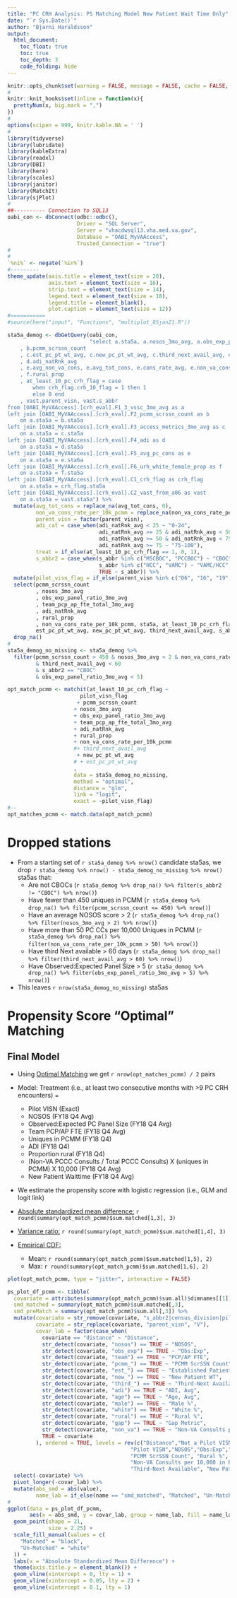 ```yaml
---
title: "PC CRH Analysis: PS Matching Model New Patient Wait Time Only"
date: "`r Sys.Date()`"
author: "Bjarni Haraldsson"
output: 
  html_document:
    toc_float: true
    toc: true
    toc_depth: 3
    code_folding: hide
---
```


```r
knitr::opts_chunk$set(warning = FALSE, message = FALSE, cache = FALSE, fig.width = 10, fig.height = 10)
#
knitr::knit_hooks$set(inline = function(x){
  prettyNum(x, big.mark = ",")
})
#
options(scipen = 999, knitr.kable.NA = ' ')
#
library(tidyverse)
library(lubridate)
library(kableExtra)
library(readxl)
library(DBI)
library(here)
library(scales)
library(janitor)
library(MatchIt)
library(sjPlot)
#
##---------- Connection to SQL13
oabi_con <- dbConnect(odbc::odbc(),
                      Driver = "SQL Server",
                      Server = "vhacdwsql13.vha.med.va.gov",
                      Database = "OABI_MyVAAccess",
                      Trusted_Connection = "true")
#
#
`%ni%` <- negate(`%in%`)
#---------
theme_update(axis.title = element_text(size = 20),
             axis.text = element_text(size = 16),
             strip.text = element_text(size = 14),
             legend.text = element_text(size = 18),
             legend.title = element_blank(),
             plot.caption = element_text(size = 12))
#===========
#source(here("input", "Functions", "multiplot_05jan21.R"))
```



```r
sta5a_demog <- dbGetQuery(oabi_con,
                          "select a.sta5a, a.nosos_3mo_avg, a.obs_exp_panel_ratio_3mo_avg, a.team_pcp_ap_fte_total_3mo_avg
	, b.pcmm_scrssn_count
	, c.est_pc_pt_wt_avg, c.new_pc_pt_wt_avg, c.third_next_avail_avg, c.tc_success_prop_avg, c.tc_pc_success_prop_avg
	, d.adi_natRnk_avg
	, e.avg_non_va_cons, e.avg_tot_cons, e.cons_rate_avg, e.non_va_cons_rate_per_10k_pcmm
	, f.rural_prop
	, at_least_10_pc_crh_flag = case	
		when crh_flag.crh_10_flag = 1 then 1
		else 0 end
	, vast.parent_visn, vast.s_abbr
from [OABI_MyVAAccess].[crh_eval].F1_3_vssc_3mo_avg as a
left join [OABI_MyVAAccess].[crh_eval].F2_pcmm_scrssn_count as b
	on a.sta5a = b.sta5a
left join [OABI_MyVAAccess].[crh_eval].F3_access_metrics_3mo_avg as c
	on a.sta5a = c.sta5a
left join [OABI_MyVAAccess].[crh_eval].F4_adi as d
	on a.sta5a = d.sta5a
left join [OABI_MyVAAccess].[crh_eval].F5_avg_pc_cons as e
	on a.sta5a = e.sta6a
left join [OABI_MyVAAccess].[crh_eval].F6_urh_white_female_prop as f
	on a.sta5a = f.sta5a
left join [OABI_MyVAAccess].[crh_eval].C1_crh_flag as crh_flag
	on a.sta5a = crh_flag.sta5a
left join [OABI_MyVAAccess].[crh_eval].C2_vast_from_a06 as vast
	on a.sta5a = vast.sta5a") %>%
  mutate(avg_tot_cons = replace_na(avg_tot_cons, 0),
         non_va_cons_rate_per_10k_pcmm = replace_na(non_va_cons_rate_per_10k_pcmm, 0),
         parent_visn = factor(parent_visn),
         adi_cat = case_when(adi_natRnk_avg < 25 ~ "0-24",
                             adi_natRnk_avg >= 25 & adi_natRnk_avg < 50 ~ "25-49",
                             adi_natRnk_avg >= 50 & adi_natRnk_avg < 75 ~ "50-74",
                             adi_natRnk_avg >= 75 ~ "75-100"),
         treat = if_else(at_least_10_pc_crh_flag == 1, 0, 1),
         s_abbr2 = case_when(s_abbr %in% c("MSCBOC", "PCCBOC") ~ "CBOC",
                             s_abbr %in% c("HCC", "VAMC") ~ "VAMC/HCC",
                             TRUE ~ s_abbr)) %>%
  mutate(pilot_visn_flag = if_else(parent_visn %in% c("06", "16", "19", "20"), "Pilot VISN", "Not a Pilot VISN")) %>%
  select(pcmm_scrssn_count
         , nosos_3mo_avg
         , obs_exp_panel_ratio_3mo_avg
         , team_pcp_ap_fte_total_3mo_avg
         , adi_natRnk_avg
         , rural_prop
         , non_va_cons_rate_per_10k_pcmm, sta5a, at_least_10_pc_crh_flag, pilot_visn_flag,
         est_pc_pt_wt_avg, new_pc_pt_wt_avg, third_next_avail_avg, s_abbr2) %>%
  drop_na()
#
sta5a_demog_no_missing <- sta5a_demog %>%
  filter(pcmm_scrssn_count > 450 & nosos_3mo_avg < 2 & non_va_cons_rate_per_10k_pcmm < 50
         & third_next_avail_avg < 60
         & s_abbr2 == "CBOC"
         & obs_exp_panel_ratio_3mo_avg < 5)
```



```r
opt_match_pcmm <- matchit(at_least_10_pc_crh_flag ~  
                       pilot_visn_flag
                      + pcmm_scrssn_count
                     + nosos_3mo_avg
                     + obs_exp_panel_ratio_3mo_avg
                     + team_pcp_ap_fte_total_3mo_avg
                     + adi_natRnk_avg
                     + rural_prop
                     + non_va_cons_rate_per_10k_pcmm
                     #+ third_next_avail_avg
                      + new_pc_pt_wt_avg
                     # + est_pc_pt_wt_avg
                     ,
                     data = sta5a_demog_no_missing,
                     method = "optimal",
                     distance = "glm",
                     link = "logit",
                     exact = ~pilot_visn_flag)
#--
opt_matches_pcmm <- match.data(opt_match_pcmm)
```


# Dropped stations  
* From a starting set of `r sta5a_demog %>% nrow()` candidate sta5as, we drop  `r sta5a_demog %>% nrow() - sta5a_demog_no_missing %>% nrow()` sta5as that:
    + Are not CBOCs (`r sta5a_demog %>% drop_na() %>% filter(s_abbr2 != "CBOC") %>% nrow()`)
    + Have fewer than 450 uniques in PCMM (`r sta5a_demog %>% drop_na() %>% filter(pcmm_scrssn_count <= 450) %>% nrow()`)
    + Have an average NOSOS score > 2 (`r sta5a_demog %>% drop_na() %>% filter(nosos_3mo_avg > 2) %>% nrow()`)
    + Have more than 50 PC CCs per 10,000 Uniques in PCMM (`r sta5a_demog %>% drop_na() %>% filter(non_va_cons_rate_per_10k_pcmm > 50) %>% nrow()`)
    + Have third Next available > 60 days (`r sta5a_demog %>% drop_na() %>% filter(third_next_avail_avg > 60) %>% nrow()`)
    + Have Observed:Expected Panel Size > 5 (`r sta5a_demog %>% drop_na() %>% filter(obs_exp_panel_ratio_3mo_avg > 5) %>% nrow()`)
* This leaves `r nrow(sta5a_demog_no_missing)` sta5as   

# Propensity Score "Optimal" Matching


## Final Model    

-   Using [Optimal Matching](https://cran.r-project.org/web/packages/MatchIt/vignettes/matching-methods.html#optimal-pair-matching-method-optimal) we get `r nrow(opt_matches_pcmm) / 2` pairs\

-   Model: Treatment (i.e., at least two consecutive months with \>9 PC CRH encounters) =

    -   Pilot VISN (Exact)
    -   NOSOS (FY18 Q4 Avg)
    -   Observed:Expected PC Panel Size (FY18 Q4 Avg)
    -   Team PCP/AP FTE (FY18 Q4 Avg)
    -   Uniques in PCMM (FY18 Q4)
    -   ADI (FY18 Q4)
    -   Proportion rural (FY18 Q4)
    -   (Non-VA PCCC Consults / Total PCCC Consults) X (uniques in PCMM) X 10,000 (FY18 Q4 Avg)
    -   New Patient Waittime (FY18 Q4 Avg)

-   We estimate the propensity score with logistic regression (i.e., GLM and logit link)
- [Absolute standardized mean difference:](https://cran.r-project.org/web/packages/MatchIt/vignettes/assessing-balance.html#recommendations-for-balance-assessment) `r round(summary(opt_match_pcmm)$sum.matched[1,3], 3)` 
- [Variance ratio:](https://cran.r-project.org/web/packages/MatchIt/vignettes/assessing-balance.html#recommendations-for-balance-assessment) `r round(summary(opt_match_pcmm)$sum.matched[1,4], 3)`
- [Empirical CDF:](https://cran.r-project.org/web/packages/MatchIt/vignettes/assessing-balance.html#recommendations-for-balance-assessment) 
    - Mean: `r round(summary(opt_match_pcmm)$sum.matched[1,5], 2)`
    - Max: `r round(summary(opt_match_pcmm)$sum.matched[1,6], 2)`

```r
plot(opt_match_pcmm, type = "jitter", interactive = FALSE)
```



```r
ps_plot_df_pcmm <- tibble(
  covariate = attributes(summary(opt_match_pcmm)$sum.all)$dimnames[[1]], 
  smd_matched = summary(opt_match_pcmm)$sum.matched[,3], 
  smd_preMatch = summary(opt_match_pcmm)$sum.all[,3]) %>%
  mutate(covariate = str_remove(covariate, "s_abbr2|census_division|pilot_visn_flag"),
         covariate = str_replace(covariate, "parent_visn", "V"),
         covar_lab = factor(case_when(
           covariate == "distance" ~ "Distance",
           str_detect(covariate, "nosos") == TRUE ~ "NOSOS",
           str_detect(covariate, "obs_exp") == TRUE ~ "Obs:Exp",
           str_detect(covariate, "team") == TRUE ~ "PCP/AP FTE",
           str_detect(covariate, "pcmm_") == TRUE ~ "PCMM ScrSSN Count",
           str_detect(covariate, "est_") == TRUE ~ "Established Patient WT",
           str_detect(covariate, "new_") == TRUE ~ "New Patient WT",
           str_detect(covariate, "third_") == TRUE ~ "Third-Next Available",
           str_detect(covariate, "adi") == TRUE ~ "ADI, Avg",
           str_detect(covariate, "age") == TRUE ~ "Age, Avg",
           str_detect(covariate, "male") == TRUE ~ "Male %",
           str_detect(covariate, "white") == TRUE ~ "White %",
           str_detect(covariate, "rural") == TRUE ~ "Rural %",
           str_detect(covariate, "gap") == TRUE ~ "Gap Metric",
           str_detect(covariate, "non_va") == TRUE ~ "Non-VA Consults per 10,000 in PCMM",
           TRUE ~ covariate
         ), ordered = TRUE, levels = rev(c("Distance","Not a Pilot VISN",
                                       "Pilot VISN","NOSOS","Obs:Exp","PCP/AP FTE",
                                       "PCMM ScrSSN Count", "Rural %", "ADI, Avg",
                                       "Non-VA Consults per 10,000 in PCMM",
                                       "Third-Next Available", "New Patient WT", "Established Patient WT")))) %>%
  select(-covariate) %>%
  pivot_longer(-covar_lab) %>%
  mutate(abs_smd = abs(value),
         name_lab = if_else(name == "smd_matched", "Matched", "Un-Matched"))
#
ggplot(data = ps_plot_df_pcmm,
       aes(x = abs_smd, y = covar_lab, group = name_lab, fill = name_lab)) +
  geom_point(shape = 21,
             size = 2.25) +
  scale_fill_manual(values = c(
    "Matched" = "black",
    "Un-Matched" = "white"
  )) +
  labs(x = "Absolute Standardized Mean Difference") +
  theme(axis.title.y = element_blank()) +
  geom_vline(xintercept = 0, lty = 1) +
  geom_vline(xintercept = 0.05, lty = 2) +
  geom_vline(xintercept = 0.1, lty = 1)
```



